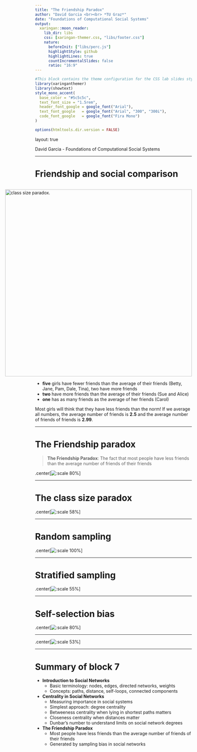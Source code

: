 ```yaml
---
title: "The Friendship Paradox"
author: "David Garcia <br><br> *TU Graz*"
date: "Foundations of Computational Social Systems"
output:
  xaringan::moon_reader:
    lib_dir: libs 
    css: [xaringan-themer.css, "libs/footer.css"]
    nature:
      beforeInit: ["libs/perc.js"]
      highlightStyle: github
      highlightLines: true
      countIncrementalSlides: false
      ratio: "16:9"
---
```



```r
#This block contains the theme configuration for the CSS lab slides style
library(xaringanthemer)
library(showtext)
style_mono_accent(
  base_color = "#5c5c5c",
  text_font_size = "1.5rem",
  header_font_google = google_font("Arial"),
  text_font_google   = google_font("Arial", "300", "300i"),
  code_font_google   = google_font("Fira Mono")
)
```

```r
options(htmltools.dir.version = FALSE)
```

layout: true

<div class="my-footer"><span>David Garcia - Foundations of Computational Social Systems</span></div> 

---

# Friendship and social comparison

<div style="float:right">
<img src="friendshipHighSchool.png" alt="class size paradox." width=600px/>  
</div>

- **five** girls have fewer friends than the average of their friends (Betty, Jane, Pam, Dale, Tina), two have more friends  
- **two** have more friends than the average of their friends (Sue and Alice)  
- **one** has as many friends as the average of her friends (Carol)  

Most girls will think that they have less friends than the norm! If we average all numbers, the average number of friends is **2.5** and the average number of friends of friends is **2.99**. 

---

# The Friendship paradox

> **The Friendship Paradox**:
The fact that most people have less friends than the average number of friends of their friends

.center[![:scale 80%](FBfriends.png)]  

---

# The class size paradox

.center[![:scale 58%](classSizeParadox.png)]

---

# Random sampling

.center[![:scale 100%](Sampling.PNG)]

---

# Stratified sampling 

.center[![:scale 55%](StratifiedSampling.PNG)]

---

# Self-selection bias

.center[![:scale 80%](Jshape.png)]

---

.center[![:scale 53%](https://imgs.xkcd.com/comics/star_ratings.png)]

---

# Summary of block 7

- **Introduction to Social Networks**
  - Basic terminology: nodes, edges, directed networks, weights
  - Concepts: paths, distance, self-loops, connected components
  

- **Centrality in Social Networks**
  - Measuring importance in social systems
  - Simplest approach: degree centrality
  - Betweeness centrality when lying in shortest paths matters
  - Closeness centrality when distances matter
  - Dunbar's number to understand limits on social network degrees
  
  
- **The Friendship Paradox**
  - Most people have less friends than the average number of friends of their friends
  - Generated by sampling bias in social networks
  